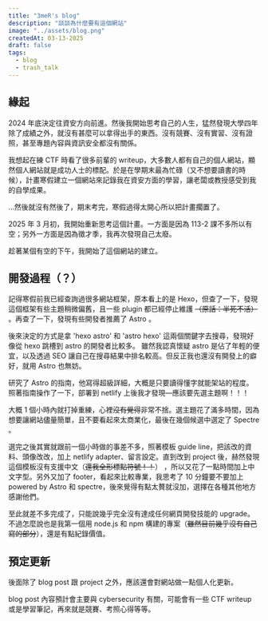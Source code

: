 ```yaml
---
title: "3meR's blog"
description: "談談為什麼要有這個網站"
image: "../assets/blog.png"
createdAt: 03-13-2025
draft: false
tags:
  - blog
  - trash_talk
---
```


## 緣起
2024 年底決定往資安方向前進。然後我開始思考自己的人生，猛然發現大學四年除了成績之外，就沒有甚麼可以拿得出手的東西。沒有競賽、沒有實習、沒有證照，甚至專題內容與資訊安全都沒有關係。

我想起在練 CTF 時看了很多前輩的 writeup，大多數人都有自己的個人網站，顯然個人網站就是成功人士的標配。於是在學期末最為忙碌（又不想要讀書的時候），計畫寒假建立一個網站來記錄我在資安方面的學習，讓老闆或教授感受到我的自學成果。

...然後就沒有然後了，期末考完，寒假過得太開心所以把計畫擱置了。

2025 年 3 月初，我開始重新思考這個計畫。一方面是因為 113-2 課不多所以有空；另外一方面是因為徵才季，我再次發現自己太廢。

趁著某個有空的下午，我開始了這個網站的建立。

## 開發過程（？）
記得寒假前我已經查詢過很多網站框架，原本看上的是 Hexo，但查了一下，發現這個框架有些主題稍微偏舊，且一些 plugin 都已經停止維護 ~~（原話：半死不活）~~ 。再查了一下，發現有些開發者推薦了 Astro 。

後來決定的方式是拿 'hexo astro' 和 'astro hexo' 這兩個關鍵字去搜尋，發現好像從 hexo 跳槽到 astro 的開發者比較多。
雖然我認真懷疑 astro 是佔了年輕的便宜，以及透過 SEO 讓自己在搜尋結果中排名較高。但反正我也還沒有開發上的癖好，就用 Astro 也無妨。

研究了 Astro 的指南，他寫得超級詳細，大概是只要讀得懂字就能架站的程度。照著指南操作了一下，部署到 netlify 上後我才發現—應該要先選主題啊！！！

大概 1 個小時內就打掉重練，心裡~~沒有覺得~~非常不捨。選主題花了滿多時間，因為想要讓網站儘量簡單，且不要看起來太商業化，最後在幾個候選中選定了 Spectre 。

選完之後其實就跟前一個小時做的事差不多，照著模板 guide line，把該改的資料、頭像改改，加上 netlify adapter、留言設定。直到改到 project 後，赫然發現這個模板沒有支援中文（~~還我全形標點符號！！~~）
，所以又花了一點時間加上中文字型。另外又加了 footer，看起來比較專業，我思考了 10 分鐘要不要加上 powered by Astro 和 spectre，後來覺得有點太贅就沒加，選擇在各種其他地方感謝他們。

至此就差不多完成了，只能說幾乎完全沒有達成任何網頁開發技能的 upgrade。不過怎麼說也是我第一個用 node.js 和 npm 構建的專案（~~雖然目前幾乎沒有自己寫的部分~~），還是有點紀錄價值。

## 預定更新
後面除了 blog post 跟 project 之外，應該還會對網站做一點個人化更新。

blog post 內容預計會主要與 cybersecurity 有關，可能會有一些 CTF writeup 或是學習筆記，再來就是競賽、考照心得等等。